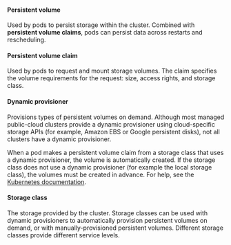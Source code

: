 #### Persistent volume

Used by pods to persist storage within the cluster. Combined with **persistent volume claims**, pods can persist data across restarts and rescheduling.

#### Persistent volume claim

Used by pods to request and mount storage volumes. The claim specifies the volume requirements for the request: size, access rights, and storage class.

#### Dynamic provisioner

Provisions types of persistent volumes on demand. Although most managed public-cloud clusters provide a dynamic provisioner using cloud-specific storage APIs (for example, Amazon EBS or Google persistent disks), not all clusters have a dynamic provisioner.

When a pod makes a persistent volume claim from a storage class that uses a dynamic provisioner, the volume is automatically created. If the storage class does not use a dynamic provisioner (for example the local storage class), the volumes must be created in advance. For help, see the [Kubernetes documentation](https://kubernetes.io/docs/concepts/storage/dynamic-provisioning/).

#### Storage class

The storage provided by the cluster. Storage classes can be used with dynamic provisioners to automatically provision persistent volumes on demand, or with manually-provisioned persistent volumes. Different storage classes provide different service levels.
